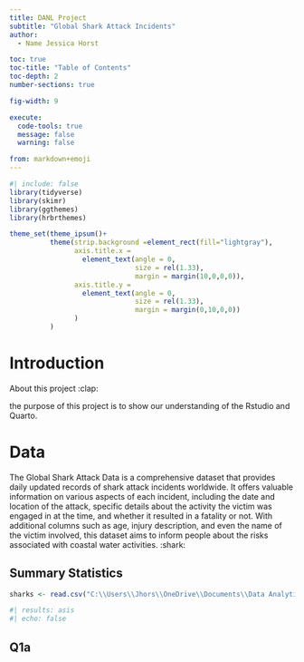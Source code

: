 ```yaml
---
title: DANL Project
subtitle: "Global Shark Attack Incidents"
author: 
  - Name Jessica Horst

toc: true
toc-title: "Table of Contents"
toc-depth: 2
number-sections: true

fig-width: 9

execute:
  code-tools: true
  message: false
  warning: false

from: markdown+emoji
---
```

```r
#| include: false
library(tidyverse)
library(skimr)
library(ggthemes)
library(hrbrthemes)

theme_set(theme_ipsum()+
          theme(strip.background =element_rect(fill="lightgray"),
                axis.title.x = 
                  element_text(angle = 0,
                               size = rel(1.33),
                               margin = margin(10,0,0,0)),
                axis.title.y = 
                  element_text(angle = 0,
                               size = rel(1.33),
                               margin = margin(0,10,0,0))
                )
          )
```

# Introduction

About this project :clap:

the purpose of this project is to show our understanding of the Rstudio and Quarto.


# Data

The Global Shark Attack Data is a comprehensive dataset that provides daily updated records of shark attack incidents worldwide. It offers valuable information on various aspects of each incident, including the date and location of the attack, specific details about the activity the victim was engaged in at the time, and whether it resulted in a fatality or not. With additional columns such as age, injury description, and even the name of the victim involved, this dataset aims to inform people about the risks associated with coastal water
activities.
:shark:

## Summary Statistics

```r
sharks <- read.csv("C:\\Users\\Jhors\\OneDrive\\Documents\\Data Analytics\\GSAF5.xls.csv")
```

```r
#| results: asis
#| echo: false

```

## Q1a


```r

```




